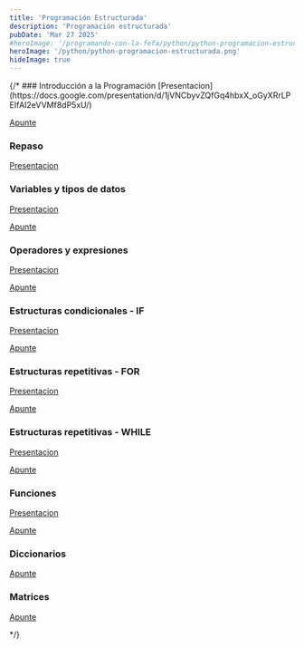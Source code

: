 ```yaml
---
title: 'Programación Estructurada'
description: 'Programación estructurada'
pubDate: 'Mar 27 2025'
#heroImage: '/programando-con-la-fefa/python/python-programacion-estructurada.png'
heroImage: '/python/python-programacion-estructurada.png'
hideImage: true
---
```



<TableOfContentDynamic collectionName="python" baseEntriesUrl="programacion-estructurada" />
{/* 
### Introducción a la Programación
[Presentacion](https://docs.google.com/presentation/d/1jVNCbyvZQfGq4hbxX_oGyXRrLPEIfAI2eVVMf8dP5xU/)

[Apunte](https://docs.google.com/document/d/19oRE2Re-1EN41Tt7NJDyBmp0tVk572KvsBXqQdOn4L4/)


### Repaso
[Presentacion](https://docs.google.com/presentation/d/1dmgPPYvjlAqtAsmRVLTF8rf6Epo7LxJIo_EYvTfhqTk/)

### Variables y tipos de datos

[Presentacion](https://docs.google.com/presentation/d/1-dgYvQ3_qlXHb8NyqxCo41Jb90LrqIIMXjfT3uUwjmw/)

[Apunte](https://docs.google.com/document/d/1Kvsv6iBKscU4e4XoMsMGTuIuqyyKK6xyXvjqhAE9vy4/)

### Operadores y expresiones
[Presentacion](https://docs.google.com/presentation/d/1iquYQMjZyxwLTlMaLwtKEuR3KP8QpYUF2mKf3LW7HDc/)

[Apunte](https://docs.google.com/document/d/10GfwN8udOJed9mhGdwEieOi0oRcbWNyb9ZQIflIpx6g/)

### Estructuras condicionales - IF
[Presentacion](https://docs.google.com/presentation/d/1zV8UJOZD9_im26ojOXgirglkjbnNm7WTQrsHeiumIRc/)

[Apunte](https://docs.google.com/document/d/1bA8mvIVOObnsjZ5ylbnpBb6s5xxNl9U4SrGqoV7Uaj8/)

### Estructuras repetitivas - FOR
[Presentacion](https://docs.google.com/presentation/d/1OQ4hEcdtt0nagIvh9XcLXXVI9t7gwLDVvxxIpkwLko8/)

[Apunte](https://docs.google.com/document/d/1ZtQR1CIEacRL6GW7NvRD6Masjq2a7sILA-MFupUtYZI/)

### Estructuras repetitivas - WHILE
[Presentacion](https://docs.google.com/presentation/d/1OQ4hEcdtt0nagIvh9XcLXXVI9t7gwLDVvxxIpkwLko8/)

[Apunte](https://docs.google.com/document/d/1YVk9wRmMfy-xVnlOTI90HIgMo5EK6HPjUUHUtBIh2xc/)

### Funciones
[Presentacion](https://docs.google.com/presentation/d/1w4sXhhqJAeEiAN136dqD1gPpXLHDWeU3LXUoSGPr32s/)

[Apunte](https://docs.google.com/document/d/1Onb1ALZPGLjxaDpubZX3BNUQqm-OKI_8ooUVGneN7sw/)

### Diccionarios
[Apunte](https://docs.google.com/document/d/1Up9HHx_AnuK1UqLfJuD73Ma5FNpmxp_37AlgF7P93b8/)

### Matrices
[Apunte](https://docs.google.com/document/d/16dP1MVn-AcGBH7xCdbf0ExF-j_z4t5aq8M6bQl3D2pk/)

 */}